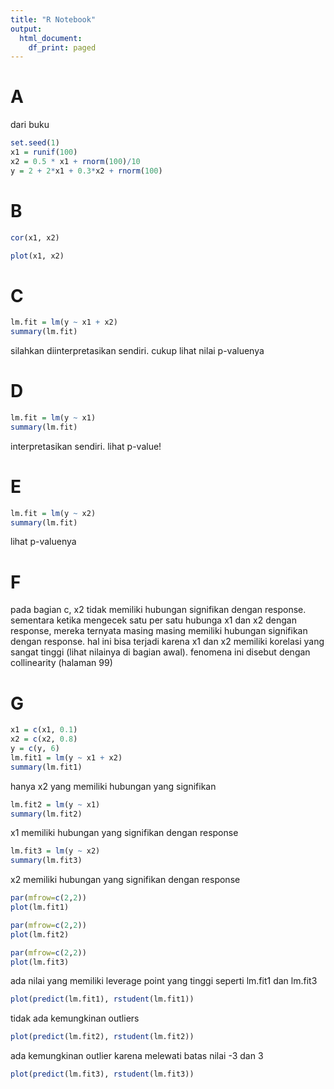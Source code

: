 ```yaml
---
title: "R Notebook"
output:
  html_document:
    df_print: paged
---
```


# A
dari buku
```r
set.seed(1)
x1 = runif(100)
x2 = 0.5 * x1 + rnorm(100)/10
y = 2 + 2*x1 + 0.3*x2 + rnorm(100)
```

# B
```r
cor(x1, x2)
```
```r
plot(x1, x2)
```

# C
```r
lm.fit = lm(y ~ x1 + x2)
summary(lm.fit)
```
silahkan diinterpretasikan sendiri. cukup lihat nilai p-valuenya

# D
```r
lm.fit = lm(y ~ x1)
summary(lm.fit)
```
interpretasikan sendiri. lihat p-value!

# E
```r
lm.fit = lm(y ~ x2)
summary(lm.fit)
```
lihat p-valuenya

# F
pada bagian c, x2 tidak memiliki hubungan signifikan dengan response. sementara ketika mengecek satu per satu hubunga x1 dan x2 dengan response, mereka ternyata masing masing memiliki hubungan signifikan dengan response. hal ini bisa terjadi karena x1 dan x2 memiliki korelasi yang sangat tinggi (lihat nilainya di bagian awal). fenomena ini disebut dengan collinearity (halaman 99)

# G
```r
x1 = c(x1, 0.1)
x2 = c(x2, 0.8)
y = c(y, 6)
lm.fit1 = lm(y ~ x1 + x2)
summary(lm.fit1)
```
hanya x2 yang memiliki hubungan yang signifikan

```r
lm.fit2 = lm(y ~ x1)
summary(lm.fit2)
```
x1 memiliki hubungan yang signifikan dengan response

```r
lm.fit3 = lm(y ~ x2)
summary(lm.fit3)
```
x2 memiliki hubungan yang signifikan dengan response

```r
par(mfrow=c(2,2))
plot(lm.fit1)
```

```r
par(mfrow=c(2,2))
plot(lm.fit2)
```


```r
par(mfrow=c(2,2))
plot(lm.fit3)
```

ada nilai yang memiliki leverage point yang tinggi seperti lm.fit1 dan lm.fit3

```r
plot(predict(lm.fit1), rstudent(lm.fit1))
```

tidak ada kemungkinan outliers


```r
plot(predict(lm.fit2), rstudent(lm.fit2))
```
ada kemungkinan outlier karena melewati batas nilai -3 dan 3

```r
plot(predict(lm.fit3), rstudent(lm.fit3))
```




